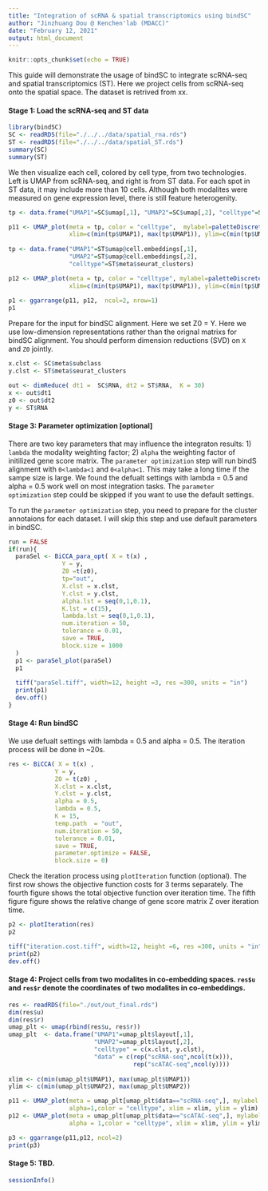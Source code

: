 ```yaml
---
title: "Integration of scRNA & spatial transcriptomics using bindSC"
author: "Jinzhuang Dou @ Kenchen'lab (MDACC)"
date: "February 12, 2021"
output: html_document
---
```


```r
knitr::opts_chunk$set(echo = TRUE)
```

This guide will demonstrate the usage of bindSC to integrate scRNA-seq and spatial transcriptomics (ST). Here we project cells from scRNA-seq onto the spatial space. The dataset is retrived from xx.

#### Stage 1: Load the scRNA-seq and ST data 

```r
library(bindSC)
SC <- readRDS(file="./../../data/spatial_rna.rds")
ST <- readRDS(file="./../../data/spatial_ST.rds")
summary(SC)
summary(ST)

```

We then visualize each cell, colored by cell type, from two technologies. Left is UMAP from scRNA-seq, and right is from ST data.
For each spot in ST data, it may include more than 10 cells. Although both modalites were measured on gene expression level, there is still feature heterogenity. 

```r
tp <- data.frame("UMAP1"=SC$umap[,1], "UMAP2"=SC$umap[,2], "celltype"=SC$meta$subclass)

p11 <- UMAP_plot(meta = tp, color = "celltype",  mylabel=paletteDiscrete(tp$celltype),alpha = 1,
                 xlim=c(min(tp$UMAP1), max(tp$UMAP1)), ylim=c(min(tp$UMAP1), max(tp$UMAP2))) + ggtitle("SC")
  
tp <- data.frame("UMAP1"=ST$umap@cell.embeddings[,1], 
                 "UMAP2"=ST$umap@cell.embeddings[,2], 
                 "celltype"=ST$meta$seurat_clusters)

p12 <- UMAP_plot(meta = tp, color = "celltype", mylabel=paletteDiscrete(tp$celltype),alpha = 1,
                 xlim=c(min(tp$UMAP1), max(tp$UMAP1)), ylim=c(min(tp$UMAP2), max(tp$UMAP2))) + ggtitle("ST")
  
p1 <- ggarrange(p11, p12,  ncol=2, nrow=1)
p1
```

Prepare for the input for bindSC alignment. Here we set Z0 = Y. Here we use low-dimension representations rather than the orignal matrixs for bindSC alignment. You should perform dimension reductions (SVD) on `X` and `Z0` jointly.
```r

x.clst <- SC$meta$subclass
y.clst <- ST$meta$seurat_clusters

out <- dimReduce( dt1 =  SC$RNA, dt2 = ST$RNA,  K = 30)
x <- out$dt1
z0 <- out$dt2
y <- ST$RNA

```

#### Stage 3: Parameter optimization [optional]  

There are two key parameters that may influence the integraton results: 1) `lambda` the modality weighting factor; 2) `alpha` the weighting factor of initilized gene score matrix. The `parameter optimization` step will run bindS alignment with `0<lambda<1` and `0<alpha<1`. This may take a long time if the sampe size is large. We found the defualt settings with lambda = 0.5 and alpha = 0.5 work well on most integration tasks. The `parameter optimization` step could be skipped if you want to use the default settings. 

To run the `parameter optimization` step, you need to prepare for the cluster annotaions for each dataset. I will skip this step and use default parameters in bindSC.   


```r

run = FALSE
if(run){
  paraSel <- BiCCA_para_opt( X = t(x) ,
               Y = y, 
               Z0 =t(z0), 
               tp="out",
               X.clst = x.clst,
               Y.clst = y.clst,
               alpha.lst = seq(0,1,0.1), 
               K.lst = c(15),
               lambda.lst = seq(0,1,0.1),
               num.iteration = 50,
               tolerance = 0.01,
               save = TRUE,
               block.size = 1000
  )
  p1 <- paraSel_plot(paraSel)
  p1
  
  tiff("paraSel.tiff", width=12, height =3, res =300, units = "in")
  print(p1)
  dev.off()
}

```


#### Stage 4: Run bindSC  

We use defualt settings with lambda = 0.5 and alpha = 0.5. The iteration process will be done in ~20s.

```r

res <- BiCCA( X = t(x) ,
             Y = y, 
             Z0 = t(z0) , 
             X.clst = x.clst,
             Y.clst = y.clst,
             alpha = 0.5, 
             lambda = 0.5,
             K = 15,
             temp.path  = "out",
             num.iteration = 50,
             tolerance = 0.01,
             save = TRUE,
             parameter.optimize = FALSE,
             block.size = 0)

```

Check the iteration process using `plotIteration` function (optional). The first row shows the objective function costs for 3 terms separately. The fourth figure shows the total objective function over iteration time. The fifth figure figure shows the relative change of gene score matrix Z over iteration time. 

```r

p2 <- plotIteration(res)
p2

tiff("iteration.cost.tiff", width=12, height =6, res =300, units = "in")
print(p2)
dev.off()
```

#### Stage 4: Project cells from two modalites in co-embedding spaces. `res$u` and `res$r` denote the coordinates of two modalites in co-embeddings.    


```r
res <- readRDS(file="./out/out_final.rds")
dim(res$u)
dim(res$r)
umap_plt <- umap(rbind(res$u, res$r))
umap_plt  <- data.frame("UMAP1"=umap_plt$layout[,1],
                        "UMAP2"=umap_plt$layout[,2],
                        "celltype" = c(x.clst, y.clst),
                        "data" = c(rep("scRNA-seq",ncol(t(x))),
                                   rep("scATAC-seq",ncol(y))))
  
xlim <- c(min(umap_plt$UMAP1), max(umap_plt$UMAP1))
ylim <- c(min(umap_plt$UMAP2), max(umap_plt$UMAP2))

p11 <- UMAP_plot(meta = umap_plt[umap_plt$data=="scRNA-seq",], mylabel = paletteDiscrete(umap_plt$celltype),
                 alpha=1,color = "celltype", xlim = xlim, ylim = ylim) + ggtitle("SC")
p12 <- UMAP_plot(meta = umap_plt[umap_plt$data=="scATAC-seq",], mylabel=paletteDiscrete(umap_plt$celltype),
                 alpha = 1,color = "celltype", xlim = xlim, ylim = ylim)  + ggtitle("ST")

p3 <- ggarrange(p11,p12, ncol=2)
print(p3)

```


#### Stage 5: TBD.  

```r
sessionInfo()
```

